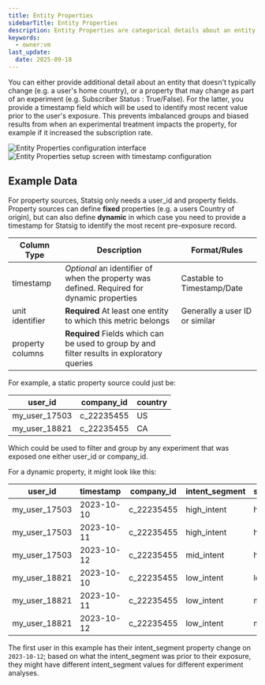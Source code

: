 ```yaml
---
title: Entity Properties
sidebarTitle: Entity Properties
description: Entity Properties are categorical details about an entity (e.g. a user) in an experiment, which you can use across all experiments to filter or group experiment results in the Explore section. Create these at Data -> Entity Properties.
keywords:
  - owner:vm
last_update:
  date: 2025-09-18
---
```


You can either provide additional detail about an entity that doesn't typically change (e.g. a user's home country), or a property that may change as part of an experiment (e.g. Subscriber Status : True/False). For the latter, you provide a timestamp field which will be used to identify most recent value prior to the user's exposure. This prevents imbalanced groups and biased results from when an experimental treatment impacts the property, for example if it increased the subscription rate.

<Frame>
  <img src="https://github.com/statsig-io/docs/assets/31516123/7fcac725-54b4-46be-bb68-52fcc308fe5f" alt="Entity Properties configuration interface" />
</Frame>

<Frame>
  <img src="https://github.com/statsig-io/docs/assets/31516123/6c151cf4-d343-4750-8bfd-a6d48afd6e10" alt="Entity Properties setup screen with timestamp configuration" />
</Frame>

## Example Data

For property sources, Statsig only needs a user_id and property fields. Property sources can define **fixed** properties (e.g. a users Country of origin), but can also define **dynamic**
in which case you need to provide a timestamp for Statsig to identify the most recent pre-exposure record.

| Column Type      | Description                                                                                 | Format/Rules                   |
| ---------------- | ------------------------------------------------------------------------------------------- | ------------------------------ |
| timestamp        | _Optional_ an identifier of when the property was defined. Required for dynamic properties  | Castable to Timestamp/Date     |
| unit identifier  | **Required** At least one entity to which this metric belongs                               | Generally a user ID or similar |
| property columns | **Required** Fields which can be used to group by and filter results in exploratory queries |                                |

For example, a static property source could just be:

| user_id       | company_id | country |
| ------------- | ---------- | ------- |
| my_user_17503 | c_22235455 | US      |
| my_user_18821 | c_22235455 | CA      |

Which could be used to filter and group by any experiment that was exposed one either user_id or company_id.

For a dynamic property, it might look like this:

| user_id       | timestamp  | company_id | intent_segment | spend_segment |
| ------------- | ---------- | ---------- | -------------- | ------------- |
| my_user_17503 | 2023-10-10 | c_22235455 | high_intent    | high          |
| my_user_17503 | 2023-10-11 | c_22235455 | high_intent    | high          |
| my_user_17503 | 2023-10-12 | c_22235455 | mid_intent     | high          |
| my_user_18821 | 2023-10-10 | c_22235455 | low_intent     | low           |
| my_user_18821 | 2023-10-11 | c_22235455 | low_intent     | mid           |
| my_user_18821 | 2023-10-12 | c_22235455 | low_intent     | mid           |

The first user in this example has their intent_segment property change on `2023-10-12`; based on what the intent_segment was prior to their exposure, they might have different intent_segment values for different experiment analyses.
